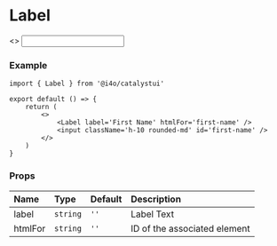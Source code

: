 
# Label

<DemoCard>
	<>
		<Label label='First Name' htmlFor='first-name' />
		<input className='h-10 rounded-md' id='first-name' />
	</>
</DemoCard>

### Example

```tsx
import { Label } from '@i4o/catalystui'

export default () => {
	return (
		<>
			<Label label='First Name' htmlFor='first-name' />
			<input className='h-10 rounded-md' id='first-name' />
		</>
	)
}
```

### Props

| Name    | Type     | Default | Description                  |
| :------ | :------- | :------ | :--------------------------- |
| label   | `string` | `''`    | Label Text                   |
| htmlFor | `string` | `''`    | ID of the associated element |
